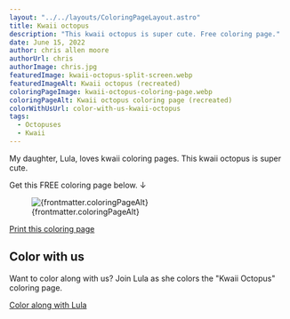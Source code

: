 ```yaml
---
layout: "../../layouts/ColoringPageLayout.astro"
title: Kwaii octopus
description: "This kwaii octopus is super cute. Free coloring page."
date: June 15, 2022
author: chris allen moore
authorUrl: chris
authorImage: chris.jpg
featuredImage: kwaii-octopus-split-screen.webp
featuredImageAlt: Kwaii octopus (recreated)
coloringPageImage: kwaii-octopus-coloring-page.webp
coloringPageAlt: Kwaii octopus coloring page (recreated)
colorWithUsUrl: color-with-us-kwaii-octopus
tags:
  - Octopuses
  - Kwaii
---
```


My daughter, Lula, loves kwaii coloring pages. This kwaii octopus is super cute.

Get this FREE coloring page below. ↓

<figure class="mt-0 text-center">
  <img
    src={`/images/coloring-pages/${frontmatter.coloringPageImage}`}
    alt={frontmatter.coloringPageAlt}
    class="w-full"
  />
  <figcaption class="text-sm">{frontmatter.coloringPageAlt}</figcaption>
</figure>

<div class="text-center">
  <a
    target="_blank"
    href={`/images/coloring-pages/${frontmatter.coloringPageImage}/`}
    class="rounded-full bg-paradiso-600 py-4 px-5 leading-normal text-white no-underline hover:bg-paradiso-700"
  >
    <span>Print this coloring page</span>
  </a>
</div>

## Color with us

Want to color along with us? Join Lula as she colors the "Kwaii Octopus" coloring page.

<div class="text-center">
  <a
    target="_blank"
    href={`/blog/${frontmatter.colorWithUsUrl}/`}
    class="rounded-full bg-paradiso-600 py-4 px-5 leading-normal text-white no-underline hover:bg-paradiso-700"
  >
    <span>Color along with Lula</span>
  </a>
</div>
